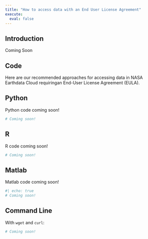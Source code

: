 ```yaml
---
title: "How to access data with an End User License Agreement"
execute:
  eval: false
---
```


## Introduction

Coming Soon

## Code

Here are our recommended approaches for accessing data in NASA Earthdata Cloud requiringan End-User License Agreement (EULA).

::: {.panel-tabset group="language"}
## Python

Python code coming soon!

```python
# Coming soon!
```

## R

R code coming soon!

```r
# Coming soon!
```

## Matlab

Matlab code coming soon!

```bash
#| echo: true
# Coming soon!
```

## Command Line

With `wget` and `curl`:

```bash
# Coming soon!
```


:::
